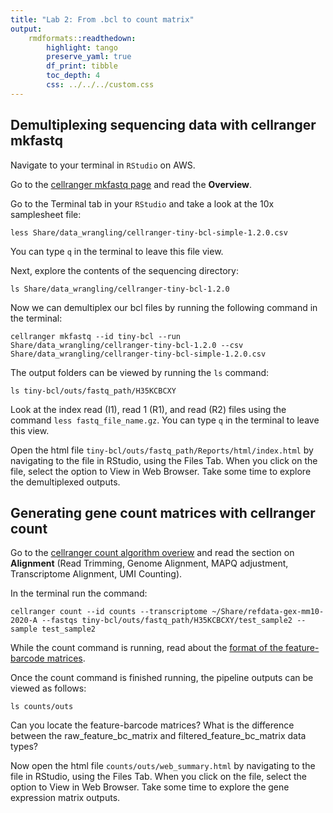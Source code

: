 ```yaml
---
title: "Lab 2: From .bcl to count matrix"
output: 
    rmdformats::readthedown: 
        highlight: tango
        preserve_yaml: true
        df_print: tibble
        toc_depth: 4
        css: ../../../custom.css
---
```


## Demultiplexing sequencing data with cellranger mkfastq

Navigate to your terminal in `RStudio` on AWS.

Go to the [cellranger mkfastq page](https://support.10xgenomics.com/single-cell-gene-expression/software/pipelines/latest/using/mkfastq) and read the **Overview**.

Go to the Terminal tab in your `RStudio` and take a look at the 10x samplesheet file:

`less Share/data_wrangling/cellranger-tiny-bcl-simple-1.2.0.csv`

You can type `q` in the terminal to leave this file view.

Next, explore the contents of the sequencing directory:

`ls Share/data_wrangling/cellranger-tiny-bcl-1.2.0`

Now we can demultiplex our bcl files by running the following command in the terminal:

`cellranger mkfastq --id tiny-bcl --run Share/data_wrangling/cellranger-tiny-bcl-1.2.0 --csv Share/data_wrangling/cellranger-tiny-bcl-simple-1.2.0.csv`

The output folders can be viewed by running the `ls` command:

`ls tiny-bcl/outs/fastq_path/H35KCBCXY`

Look at the index read (I1), read 1 (R1), and read (R2) files using the command `less fastq_file_name.gz`. You can type `q` in the terminal to leave this view.

Open the html file `tiny-bcl/outs/fastq_path/Reports/html/index.html` by navigating to the file in RStudio, using the Files Tab. When you click on the file, select the option to View in Web Browser. Take some time to explore the demultiplexed outputs.

## Generating gene count matrices with cellranger count

Go to the [cellranger count algorithm overiew](https://support.10xgenomics.com/single-cell-gene-expression/software/pipelines/latest/algorithms/overview) and read the section on **Alignment** (Read Trimming, Genome Alignment, MAPQ adjustment, Transcriptome Alignment, UMI Counting).

In the terminal run the command:

`cellranger count --id counts --transcriptome ~/Share/refdata-gex-mm10-2020-A --fastqs tiny-bcl/outs/fastq_path/H35KCBCXY/test_sample2 --sample test_sample2`

While the count command is running, read about the [format of the feature-barcode matrices](https://support.10xgenomics.com/single-cell-gene-expression/software/pipelines/latest/output/matrices).

Once the count command is finished running, the pipeline outputs can be viewed as follows:

`ls counts/outs`

Can you locate the feature-barcode matrices? What is the difference between the raw_feature_bc_matrix and filtered_feature_bc_matrix data types?

Now open the html file `counts/outs/web_summary.html` by navigating to the file in RStudio, using the Files Tab. When you click on the file, select the option to View in Web Browser. Take some time to explore the gene expression matrix outputs.